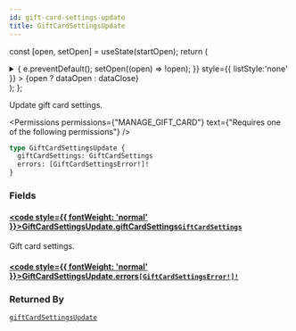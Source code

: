 ```yaml
---
id: gift-card-settings-update
title: GiftCardSettingsUpdate
---
```






const [open, setOpen] = useState(startOpen);
return (
<details {...(open ? { open: true } : {})} className="details" style={{ border:'none', boxShadow:'none', background:'var(--ifm-background-color)' }}>
<summary
onClick={(e) => {
e.preventDefault();
setOpen((open) => !open);
}}
style={{ listStyle:'none' }} >
{open ? dataOpen : dataClose}
</summary>
{open && children}
</details>
);
};

Update gift card settings.


<Permissions permissions={"MANAGE_GIFT_CARD"} text={"Requires one of the following permissions"} />


```graphql
type GiftCardSettingsUpdate {
  giftCardSettings: GiftCardSettings
  errors: [GiftCardSettingsError!]!
}
```

### Fields

#### [<code style={{ fontWeight: 'normal' }}>GiftCardSettingsUpdate.<b>giftCardSettings</b></code>](#)<Bullet />[`GiftCardSettings`](../../../api-reference/gift-cards/objects/gift-card-settings.mdx) <Badge class="badge badge--secondary" text="object"/> <Badge class="badge badge--secondary" text="gift-cards"/>

Gift card settings.

#### [<code style={{ fontWeight: 'normal' }}>GiftCardSettingsUpdate.<b>errors</b></code>](#)<Bullet />[`[GiftCardSettingsError!]!`](../../../api-reference/gift-cards/objects/gift-card-settings-error.mdx) <Badge class="badge badge--secondary" text="non-null"/> <Badge class="badge badge--secondary" text="object"/> <Badge class="badge badge--secondary" text="gift-cards"/>

### Returned By

[`giftCardSettingsUpdate`](../../../api-reference/gift-cards/mutations/gift-card-settings-update.mdx) <Badge class="badge badge--secondary" text="mutation"/>

